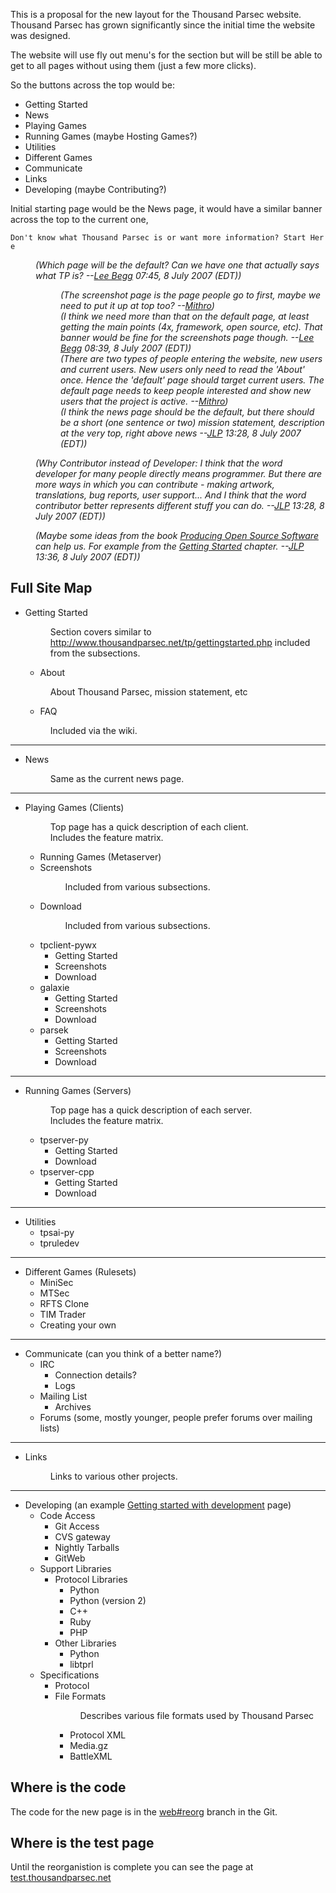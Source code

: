 This is a proposal for the new layout for the Thousand Parsec website. Thousand Parsec has grown significantly since the initial time the website was designed.

The website will use fly out menu's for the section but will be still be able to get to all pages without using them (just a few more clicks).

So the buttons across the top would be:
* Getting Started
* News
* Playing Games
* Running Games (maybe Hosting Games?)
* Utilities
* Different Games
* Communicate
* Links
* Developing (maybe Contributing?)

Initial starting page would be the News page, it would have a similar banner across the top to the current one,
 Don't know what Thousand Parsec is or want more information? Start Here

:''(Which page will be the default? Can we have one that actually says what TP is? --[[User:Lee Begg|Lee Begg]] 07:45, 8 July 2007 (EDT))''
::''(The screenshot page is the page people go to first, maybe we need to put it up at top too? --[[User:Mithro|Mithro]])''
::''(I think we need more than that on the default page, at least getting the main points (4x, framework, open source, etc). That banner would be fine for the screenshots page though. --[[User:Lee Begg|Lee Begg]] 08:39, 8 July 2007 (EDT))''
::''(There are two types of people entering the website, new users and current users. New users only need to read the 'About' once. Hence the 'default' page should target current users. The default page needs to keep people interested and show new users that the project is active. --[[User:Mithro|Mithro]])''
::''(I think the news page should be the default, but there should be a short (one sentence or two) mission statement, description at the very top, right above news --[[User:JLP|JLP]] 13:28, 8 July 2007 (EDT))''

:''(Why Contributor instead of Developer: I think that the word developer for many people directly means programmer. But there are more ways in which you can contribute - making artwork, translations, bug reports, user support... And I think that the word contributor better represents different stuff you can do. --[[User:JLP|JLP]] 13:28, 8 July 2007 (EDT))''

:''(Maybe some ideas from the book [http://producingoss.com/en/ Producing Open Source Software] can help us. For example from the [http://producingoss.com/en/getting-started.html Getting Started] chapter. --[[User:JLP|JLP]] 13:36, 8 July 2007 (EDT))''

== Full Site Map ==

* Getting Started
*: Section covers similar to http://www.thousandparsec.net/tp/gettingstarted.php included from the subsections.
** About
*: About Thousand Parsec, mission statement, etc
** FAQ
*: Included via the wiki.
----
* News
*: Same as the current news page.
----
* Playing Games (Clients)
*: Top page has a quick description of each client.
*: Includes the feature matrix.
*:
** Running Games (Metaserver)
** Screenshots
**: Included from various subsections.
** Download 
**: Included from various subsections.
** tpclient-pywx
*** Getting Started
*** Screenshots
*** Download
** galaxie
*** Getting Started
*** Screenshots
*** Download
** parsek
*** Getting Started
*** Screenshots
*** Download
----
* Running Games (Servers)
*: Top page has a quick description of each server.
*: Includes the feature matrix.
*:
** tpserver-py
*** Getting Started
*** Download
** tpserver-cpp
*** Getting Started
*** Download
----
* Utilities
** tpsai-py
** tpruledev
----
* Different Games (Rulesets)
** MiniSec
** MTSec
** RFTS Clone
** TIM Trader
** Creating your own
----
* Communicate (can you think of a better name?)
** IRC
*** Connection details?
*** Logs
** Mailing List
*** Archives
** Forums (some, mostly younger, people prefer forums over mailing lists)
----
* Links
*: Links to various other projects.
----
* Developing (an example [[Getting started with development]] page)
** Code Access
*** Git Access
*** CVS gateway
*** Nightly Tarballs
*** GitWeb
** Support Libraries
*** Protocol Libraries
**** Python
**** Python (version 2)
**** C++
**** Ruby
**** PHP
*** Other Libraries
**** Python
**** libtprl
** Specifications
*** Protocol
*** File Formats
***: Describes various file formats used by Thousand Parsec
**** Protocol XML
**** Media.gz
**** BattleXML


== Where is the code ==
The code for the new page is in the [http://git.thousandparsec.net/gitweb/gitweb.cgi?p=web.git;a=shortlog;h=reorg web#reorg] branch in the Git.

== Where is the test page ==
Until the reorganistion is complete you can see the page at [http://test.thousandparsec.net/tp/ test.thousandparsec.net]